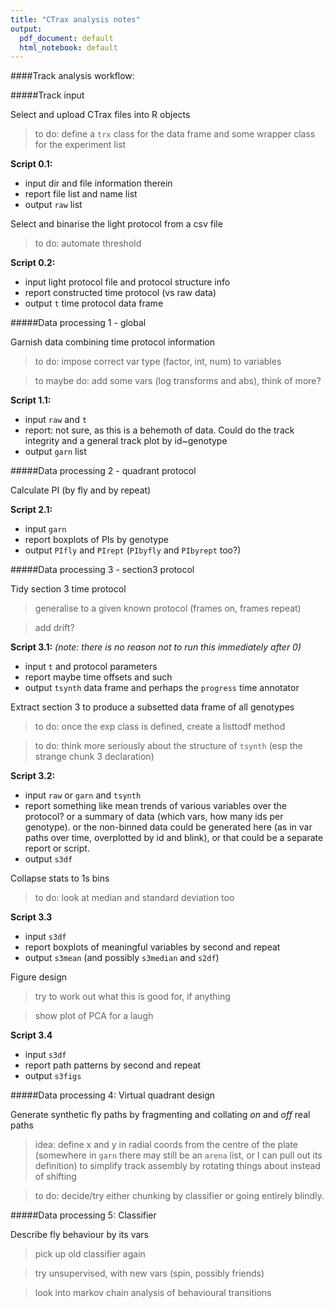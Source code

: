 ```yaml
---
title: "CTrax analysis notes"
output:
  pdf_document: default
  html_notebook: default
---
```


####Track analysis workflow:

#####Track input

Select and upload CTrax files into R objects 

> to do: define a `trx` class for the data frame and some wrapper class for the experiment list
    
**Script 0.1:** 

- input dir and file information therein
- report file list and name list
- output `raw` list

Select and binarise the light protocol from a csv file

> to do: automate threshold
   
**Script 0.2:** 

- input light protocol file and protocol structure info
- report constructed time protocol (vs raw data)
- output `t` time protocol data frame
   
#####Data processing 1 - global

Garnish data combining time protocol information

> to do: impose correct var type (factor, int, num) to variables

> to maybe do: add some vars (log transforms and abs), think of more?

**Script 1.1:**

- input `raw` and `t`
- report: not sure, as this is a behemoth of data. Could do the track integrity and a general track plot by id~genotype
- output `garn` list

#####Data processing 2 - quadrant protocol

Calculate PI (by fly and by repeat)

**Script 2.1:**

- input `garn`
- report boxplots of PIs by genotype
- output `PIfly` and `PIrept` (`PIbyfly` and `PIbyrept` too?)

#####Data processing 3 - section3 protocol

Tidy section 3 time protocol

> generalise to a given known protocol (frames on, frames repeat)

> add drift?

**Script 3.1:** *(note: there is no reason not to run this immediately after 0)*

- input `t` and protocol parameters
- report maybe time offsets and such
- output `tsynth` data frame and perhaps the `progress` time annotator

Extract section 3 to produce a subsetted data frame of all genotypes

> to do: once the exp class is defined, create a listtodf method

> to do: think more seriously about the structure of `tsynth` (esp the strange chunk 3 declaration)

**Script 3.2:**

- input `raw` or `garn` and `tsynth`
- report something like mean trends of various variables over the protocol? or a summary of data (which vars, how many ids per genotype). or the non-binned data could be generated here (as in var paths over time, overplotted by id and blink), or that could be a separate report or script.
- output `s3df`

Collapse stats to 1s bins

> to do: look at median and standard deviation too
   
**Script 3.3**

- input `s3df`
- report boxplots of meaningful variables by second and repeat 
- output `s3mean` (and possibly `s3median` and `s2df`)

Figure design

> try to work out what this is good for, if anything

  > show plot of PCA for a laugh
    
**Script 3.4**

- input `s3df`
- report path patterns by second and repeat
- output `s3figs`




#####Data processing 4: Virtual quadrant design

Generate synthetic fly paths by fragmenting and collating *on* and *off* real paths 

> idea: define x and y in radial coords from the centre of the plate (somewhere in `garn` there may still be an `arena` list, or I can pull out its definition) to simplify track assembly by rotating things about instead of shifting

> to do: decide/try either chunking by classifier or going entirely blindly.
    
    
#####Data processing 5: Classifier

Describe fly behaviour by its vars

> pick up old classifier again

> try unsupervised, with new vars (spin, possibly friends)

> look into markov chain analysis of behavioural transitions
